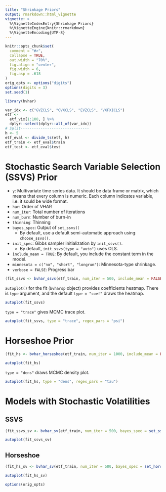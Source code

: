 ```yaml
---
title: "Shrinkage Priors"
output: rmarkdown::html_vignette
vignette: >
  %\VignetteIndexEntry{Shrinkage Priors}
  %\VignetteEngine{knitr::rmarkdown}
  %\VignetteEncoding{UTF-8}
---
```


```r
knitr::opts_chunk$set(
  comment = "#>",
  collapse = TRUE,
  out.width = "70%",
  fig.align = "center",
  fig.width = 6,
  fig.asp = .618
)
orig_opts <- options("digits")
options(digits = 3)
set.seed(1)
```

```r
library(bvhar)
```

```r
var_idx <- c("GVZCLS", "OVXCLS", "EVZCLS", "VXFXICLS")
etf <-
  etf_vix[1:100, ] %>%
  dplyr::select(dplyr::all_of(var_idx))
# Split-------------------------------
h <- 5
etf_eval <- divide_ts(etf, h)
etf_train <- etf_eval$train
etf_test <- etf_eval$test
```


# Stochastic Search Variable Selection (SSVS) Prior

- `y`: Multivariate time series data. It should be data frame or matrix, which means that every column is numeric. Each column indicates variable, i.e. it sould be wide format.
- `har`: Order of VHAR
- `num_iter`: Total number of iterations
- `num_burn`: Number of burn-in
- `thinning`: Thinning
- `bayes_spec`: Output of `set_ssvs()`
  - By default, use a default semi-automatic approach using `choose_ssvs()`.
- `init_spec`: Gibbs sampler initialization by `init_ssvs()`.
  - By default, `init_ssvs(type = "auto")` uses OLS.
- `include_mean = TRUE`: By default, you include the constant term in the model.
- `minnesota = c("no", "short", "longrun")`: Minnesota-type shrinkage.
- `verbose = FALSE`: Progress bar

```r
(fit_ssvs <- bvhar_ssvs(etf_train, num_iter = 500, include_mean = FALSE, minnesota = "longrun"))
```

`autoplot()` for the fit (`bvharsp` object) provides coefficients heatmap.
There is `type` argument, and the default `type = "coef"` draws the heatmap.

```r
autoplot(fit_ssvs)
```

`type = "trace"` gives MCMC trace plot.

```r
autoplot(fit_ssvs, type = "trace", regex_pars = "psi")
```


# Horseshoe Prior

```r
(fit_hs <- bvhar_horseshoe(etf_train, num_iter = 1000, include_mean = FALSE, minnesota = "longrun", verbose = TRUE))
```

```r
autoplot(fit_hs)
```


`type = "dens"` draws MCMC density plot.

```r
autoplot(fit_hs, type = "dens", regex_pars = "tau")
```


# Models with Stochastic Volatilities

## SSVS

```r
(fit_ssvs_sv <- bvhar_sv(etf_train, num_iter = 500, bayes_spec = set_ssvs(), include_mean = FALSE, minnesota = "longrun"))
```

```r
autoplot(fit_ssvs_sv)
```

## Horseshoe

```r
(fit_hs_sv <- bvhar_sv(etf_train, num_iter = 500, bayes_spec = set_horseshoe(), include_mean = FALSE, minnesota = "longrun"))
```

```r
autoplot(fit_hs_sv)
```



```r
options(orig_opts)
```
